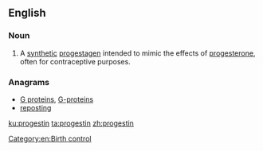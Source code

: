 ==English==

===Noun===
{{wikipedia}}
{{en-noun|~}}

# {{context|chemistry|lang=en}} A [[synthetic]] [[progestagen]] intended to mimic the effects of [[progesterone]], often for contraceptive purposes.

===Anagrams===
* [[G proteins#English|G proteins]], [[G-proteins#English|G-proteins]]
* [[reposting#English|reposting]]

[[Category:en:Birth control]]

[[ku:progestin]]
[[ta:progestin]]
[[zh:progestin]]